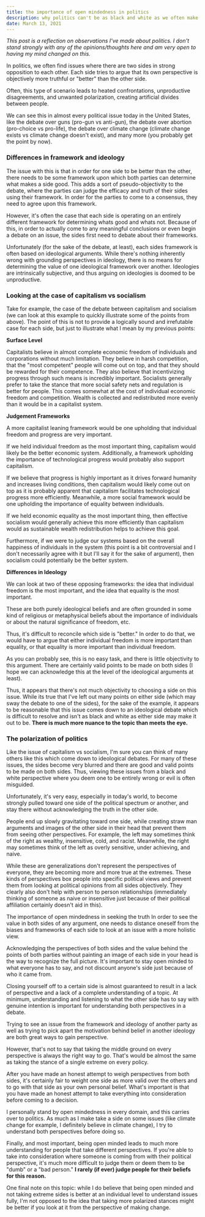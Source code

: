 ```yaml
---
title: the importance of open mindedness in politics
description: why politics can't be as black and white as we often make it out to be
date: March 13, 2021
---
```


_This post is a reflection on observations I've made about politics. I don't stand strongly with any of the opinions/thoughts here and am very open to having my mind changed on this._

In politics, we often find issues where there are two sides in strong opposition to each other. Each side tries to argue that its own perspective is objectively more truthful or "better" than the other side.

Often, this type of scenario leads to heated confrontations, unproductive disagreements, and unwanted polarization, creating artificial divides between people.

We can see this in almost every political issue today in the United States, like the debate over guns (pro-gun vs anti-gun), the debate over abortion (pro-choice vs pro-life), the debate over climate change (climate change exists vs climate change doesn't exist), and many more (you probably get the point by now).

### Differences in framework and ideology

The issue with this is that in order for one side to be better than the other, there needs to be some framework upon which both parties can determine what makes a side good. This adds a sort of pseudo-objectivity to the debate, where the parties can judge the efficacy and truth of their sides using their framework. In order for the parties to come to a consensus, they need to agree upon this framework.

However, it's often the case that each side is operating on an entirely different framework for determining whats good and whats not. Because of this, in order to actually come to any meaningful conclusions or even begin a debate on an issue, the sides first need to debate about their frameworks.

Unfortunately (for the sake of the debate, at least), each sides framework is often based on ideological arguments. While there's nothing inherently wrong with grounding perspectives in ideology, there is no means for determining the value of one ideological framework over another. Ideologies are intrinsically subjective, and thus arguing on ideologies is doomed to be unproductive.

### Looking at the case of capitalism vs socialism

Take for example, the case of the debate between capitalism and socialism (we can look at this example to quickly illustrate some of the points from above). The point of this is not to provide a logically sound and irrefutable case for each side, but just to illustrate what I mean by my previous points:

**Surface Level**

Capitalists believe in almost complete economic freedom of individuals and corporations without much limitation. They believe in harsh competition, that the "most competent" people will come out on top, and that they should be rewarded for their competence. They also believe that incentivizing progress through such means is incredibly important.
Socialists generally prefer to take the stance that more social safety nets and regulation is better for people. This comes somewhat at the cost of individual economic freedom and competition. Wealth is collected and redistributed more evenly than it would be in a capitalist system.

**Judgement Frameworks**

A more capitalist leaning framework would be one upholding that individual freedom and progress are very important.

If we held individual freedom as the most important thing, capitalism would likely be the better economic system. Additionally, a framework upholding the importance of technological progress would probably also support capitalism.

If we believe that progress is highly important as it drives forward humanity and increases living conditions, then capitalism would likely come out on top as it is probably apparent that capitalism facilitates technological progress more efficiently.
Meanwhile, a more social framework would be one upholding the importance of equality between individuals.

If we held economic equality as the most important thing, then effective socialism would generally achieve this more efficiently than capitalism would as sustainable wealth redistribution helps to achieve this goal.

Furthermore, if we were to judge our systems based on the overall happiness of individuals in the system (this point is a bit controversial and I don't necessarily agree with it but I'll say it for the sake of argument), then socialism could potentially be the better system.

**Differences in Ideology**

We can look at two of these opposing frameworks: the idea that individual freedom is the most important, and the idea that equality is the most important.

These are both purely ideological beliefs and are often grounded in some kind of religious or metaphysical beliefs about the importance of individuals or about the natural significance of freedom, etc.

Thus, it's difficult to reconcile which side is "better." In order to do that, we would have to argue that either individual freedom is more important than equality, or that equality is more important than individual freedom.

As you can probably see, this is no easy task, and there is little objectivity to this argument. There are certainly valid points to be made on both sides (I hope we can acknowledge this at the level of the ideological arguments at least).

Thus, it appears that there's not much objectivity to choosing a side on this issue. While its true that I've left out many points on either side (which may sway the debate to one of the sides), for the sake of the example, it appears to be reasonable that this issue comes down to an ideological debate which is difficult to resolve and isn't as black and white as either side may make it out to be. **There is much more nuance to the topic than meets the eye.**

### The polarization of politics

Like the issue of capitalism vs socialism, I'm sure you can think of many others like this which come down to ideological debates. For many of these issues, the sides become very blurred and there are good and valid points to be made on both sides. Thus, viewing these issues from a black and white perspective where you deem one to be entirely wrong or evil is often misguided.

Unfortunately, it's very easy, especially in today's world, to become strongly pulled toward one side of the political spectrum or another, and stay there without acknowledging the truth in the other side.

People end up slowly gravitating toward one side, while creating straw man arguments and images of the other side in their head that prevent them from seeing other perspectives. For example, the left may sometimes think of the right as wealthy, insensitive, cold, and racist. Meanwhile, the right may sometimes think of the left as overly sensitive, under achieving, and naive.

While these are generalizations don't represent the perspectives of everyone, they are becoming more and more true at the extremes. These kinds of perspectives box people into specific political views and prevent them from looking at political opinions from all sides objectively. They clearly also don't help with person to person relationships (immediately thinking of someone as naive or insensitive just because of their political affiliation certainly doesn't aid in this).

The importance of open mindedness in seeking the truth
In order to see the value in both sides of any argument, one needs to distance oneself from the biases and frameworks of each side to look at an issue with a more holistic view.

Acknowledging the perspectives of both sides and the value behind the points of both parties without painting an image of each side in your head is the way to recognize the full picture. It's important to stay open minded to what everyone has to say, and not discount anyone's side just because of who it came from.

Closing yourself off to a certain side is almost guaranteed to result in a lack of perspective and a lack of a complete understanding of a topic. At minimum, understanding and listening to what the other side has to say with genuine intention is important for understanding both perspectives in a debate.

Trying to see an issue from the framework and ideology of another party as well as trying to pick apart the motivation behind belief in another ideology are both great ways to gain perspective.

However, that's not to say that taking the middle ground on every perspective is always the right way to go. That's would be almost the same as taking the stance of a single extreme on every policy.

After you have made an honest attempt to weigh perspectives from both sides, it's certainly fair to weight one side as more valid over the others and to go with that side as your own personal belief. What's important is that you have made an honest attempt to take everything into consideration before coming to a decision.

I personally stand by open mindedness in every domain, and this carries over to politics. As much as I make take a side on some issues (like climate change for example, I definitely believe in climate change), I try to understand both perspectives before doing so.

Finally, and most important, being open minded leads to much more understanding for people that take different perspectives. If you're able to take into consideration where someone is coming from with their political perspective, it's much more difficult to judge them or deem them to be "dumb" or a "bad person." **I rarely (if ever) judge people for their beliefs for this reason.**

One final note on this topic: while I do believe that being open minded and not taking extreme sides is better at an individual level to understand issues fully, I'm not opposed to the idea that taking more polarized stances might be better if you look at it from the perspective of making change.
